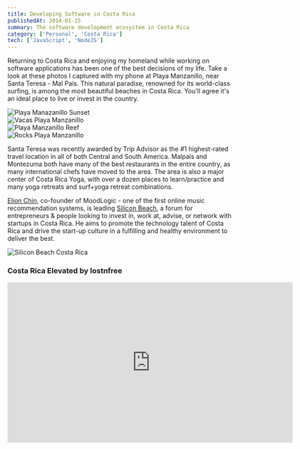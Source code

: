 ```yaml
---
title: Developing Software in Costa Rica
publishedAt: 2014-01-15
summary: The software development ecosystem in Costa Rica
category: ['Personal', 'Costa Rica']
tech: ['JavaScript', 'NodeJS']
---
```


Returning to Costa Rica and enjoying my homeland while working on software applications has been one of the best decisions of my life. Take a look at these photos I captured with my phone at Playa Manzanillo, near Santa Teresa - Mal País. This natural paradise, renowned for its world-class surfing, is among the most beautiful beaches in Costa Rica. You'll agree it's an ideal place to live or invest in the country.
 
 <div className="grid grid-cols-2 gap-4">
  <div className="relative h-56 w-full">
    <Image src="/images/2014/01/playa-manazanillo-sunset-300x225.jpg" layout="fill" objectFit="cover" alt="Playa Manazanillo Sunset" />
  </div>
  <div className="relative h-56 w-full">
    <Image src="/images/2014/01/vacas-playa-manzanillo-300x225.jpg" layout="fill" objectFit="cover" alt="Vacas Playa Manzanillo" />
  </div>
  <div className="relative h-56 w-full">
    <Image src="/images/2014/01/playa-manzanillo-reef-300x225.jpg" layout="fill" objectFit="cover" alt="Playa Manzanillo Reef" />
  </div>
  <div className="relative h-56 w-full">
    <Image src="/images/2014/01/rocks-playa-manzanillo-300x225.jpg" layout="fill" objectFit="cover" alt="Rocks Playa Manzanillo" />
  </div>
</div>

Santa Teresa was recently awarded by Trip Advisor as the #1 highest-rated travel location in all of both Central and South America. Malpais and Montezuma both have many of the best restaurants in the entire country, as many international chefs have moved to the area. The area is also a major center of Costa Rica Yoga, with over a dozen places to learn/practice and many yoga retreats and surf+yoga retreat combinations.

[Elion Chin](https://angel.co/elion-chin), co-founder of MoodLogic - one of the first online music recommendation systems, is leading [Silicon Beach](http://bit.ly/SiliconBeachCR), a forum for entrepreneurs & people looking to invest in, work at, advise, or network with startups in Costa Rica. He aims to promote the technology talent of Costa Rica and drive the start-up culture in a fulfilling and healthy environment to deliver the best.

![Silicon Beach Costa Rica](/images/2014/01/silicon-beach-costa-rica.png)

### Costa Rica Elevated by lostnfree

<iframe width="640" height="360" src="https://www.youtube.com/embed/QfU1oRed6gQ" frameBorder="0" allowFullScreen/>


### Costa Rica: A Little Piece of Paradise by NatGeo

<iframe width="640" height="360" src="https://www.youtube.com/embed/M0AqiF_pmxc" frameBorder="0" allowFullScreen/>


Feel free to contact me if you are looking for advice or want to network with the local software development community.
